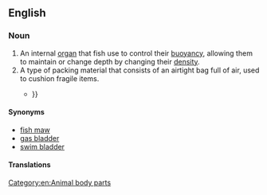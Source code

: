 ==English==

===Noun===
{{en-noun}}
{{wikipedia}}

# An internal [[organ]] that fish use to control their [[buoyancy]], allowing them to maintain or change depth by changing their [[density]].
# A type of packing material that consists of an airtight bag full of air, used to cushion fragile items.
#* {{quote-journal|en|title=How our home delivery habit reshaped the world|author=Samanth Subramanian|date=November 21 2019|journal=The Guardian|url=https://www.theguardian.com/technology/2019/nov/21/how-our-home-delivery-habit-reshaped-the-world|passage=The company used to be notorious for excessive packaging, and social media grew littered with examples: three pairs of socks wrapped in puffy '''air bladders'''{{...}}}}

====Synonyms====
* [[fish maw]]
* [[gas bladder]]
* [[swim bladder]]

====Translations====
{{trans-see|swim bladder}}

[[Category:en:Animal body parts]]
